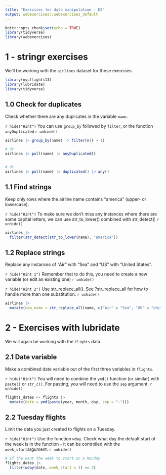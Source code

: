 ```yaml
---
title: "Exercises for data manipulation - E2"
output: webexercises::webexercises_default
---
```


```r
knitr::opts_chunk$set(echo = TRUE)
library(tidyverse)
library(webexercises)
```

# 1 - stringr exercises

We'll be working with the `airlines` dataset for these exercises.

```r
library(nycflights13)
library(lubridate)
library(tidyverse)
```

## 1.0 Check for duplicates

Check whether there are any duplicates in the variable `name`.

`r hide("Hint")`
You can use `group_by` followed by `filter`, or the function `anyDuplicated`
`r unhide()`

```r
airlines |> group_by(name) |> filter(n() > 1)

# Or
airlines |> pull(name) |> anyDuplicated()


# Or
airlines |> pull(name) |> duplicated() |> any()
```

## 1.1 Find strings

Keep only rows where the airline name contains "america" (upper- or lowercase).

`r hide("Hint")`
To make sure we don't miss any instances where there are some capital letters, we can use str_to_lower() combined with str_detect()
`r unhide()`

```r
airlines |> 
  filter(str_detect(str_to_lower(name), "america"))
```

## 1.2 Replace strings

Replace any instances of "Air" with "Sea" and "US" with "United States".

`r hide("Hint 1")`
Remember that to do this, you need to create a new variable (or edit an existing one)
`r unhide()`

`r hide("Hint 2")`
Use str_replace_all(). See ?str_replace_all for how to handle more than one substitution.
`r unhide()`

```r
airlines |> 
  mutate(new_name = str_replace_all(name, c("Air" = "Sea", "US" = "United States")))
```

# 2 - Exercises with lubridate

We will again be working with the `flights` data.

## 2.1 Date variable

Make a combined date variable out of the first three variables in `flights`.

`r hide("Hint")`
You will need to combine the `ymd()` function (or similar) with `paste()` or `str_c()`. For pasting, you will need to use the `sep` argument.
`r unhide()`

```r
flights_dates <- flights |> 
  mutate(date = ymd(paste(year, month, day, sep = "-")))
```

## 2.2 Tuesday flights 

Limit the data you just created to flights on a Tuesday. 

`r hide("Hint")`
Use the function `wday`. Check what day the default start of the week is in the function - it can be controlled with the `week_start`argument.
`r unhide()`

```r

# If the want the week to start on a Monday
flights_dates |> 
  filter(wday(date, week_start = 1) == 2)
```

